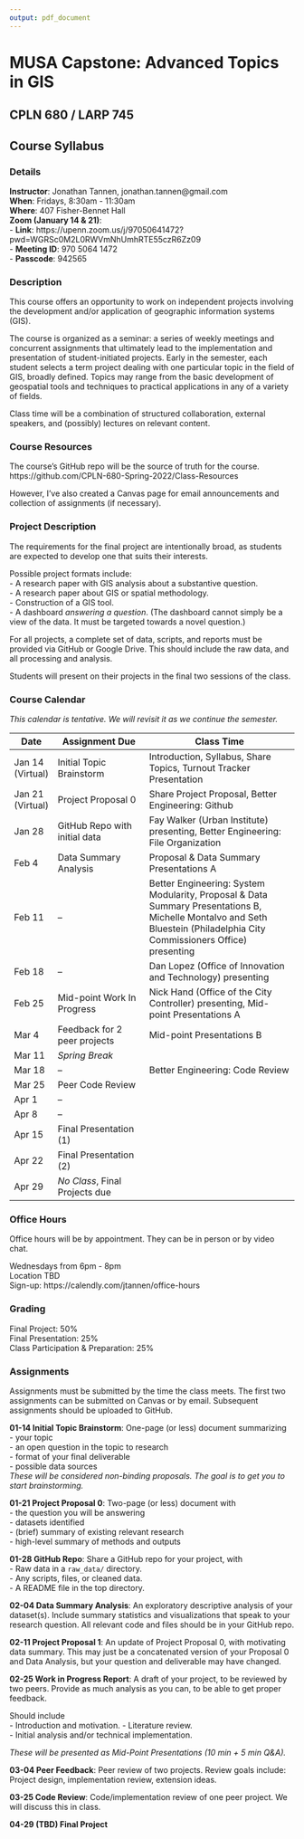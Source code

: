 ```yaml
---
output: pdf_document
---
```


# MUSA Capstone: Advanced Topics in GIS
## CPLN 680 / LARP 745

## Course Syllabus

### Details

**Instructor**: Jonathan Tannen, jonathan.tannen@gmail.com  
**When**: Fridays, 8:30am - 11:30am  
**Where**: 407 Fisher-Bennet Hall  
**Zoom (January 14 & 21)**:  
- **Link**: https://upenn.zoom.us/j/97050641472?pwd=WGRSc0M2L0RWVmNhUmhRTE55czR6Zz09  
- **Meeting ID**: 970 5064 1472  
- **Passcode**: 942565  


### Description
This course offers an opportunity to work on independent projects involving the development and/or application of geographic information systems (GIS).

The course is organized as a seminar: a series of weekly meetings and concurrent assignments that ultimately
lead to the implementation and presentation of student-initiated projects. Early in the semester, each student
selects a term project dealing with one particular topic in the field of GIS, broadly defined. Topics may range
from the basic development of geospatial tools and techniques to practical applications in any of a variety of
fields.

Class time will be a combination of structured collaboration, external speakers, and (possibly) lectures on relevant content.

### Course Resources
The course's GitHub repo will be the source of truth for the course.  
https://github.com/CPLN-680-Spring-2022/Class-Resources  

However, I've also created a Canvas page for email announcements and collection of assignments (if necessary).


### Project Description
The requirements for the final project are intentionally broad, as students are expected to develop one that suits their interests.

Possible project formats include:  
- A research paper with GIS analysis about a substantive question.  
- A research paper about GIS or spatial methodology.  
- Construction of a GIS tool.  
- A dashboard *answering a question*. (The dashboard cannot simply be a view of the data. It must be targeted towards a novel question.)

For all projects, a complete set of data, scripts, and reports must be provided via GitHub or Google Drive. This should include the raw data, and all processing and analysis.

Students will present on their projects in the final two sessions of the class.

### Course Calendar
*This calendar is tentative. We will revisit it as we continue the semester.*

| Date | Assignment Due | Class Time |
|-|---|-----|
|Jan 14 (Virtual)| Initial Topic Brainstorm | Introduction, Syllabus, Share Topics, Turnout Tracker Presentation |
|Jan 21 (Virtual)| Project Proposal 0 | Share Project Proposal, Better Engineering: Github |
|Jan 28| GitHub Repo with initial data | Fay Walker (Urban Institute) presenting, Better Engineering: File Organization |
|Feb 4| Data Summary Analysis | Proposal & Data Summary Presentations A |
|Feb 11| -- | Better Engineering: System Modularity, Proposal & Data Summary Presentations B, Michelle Montalvo and Seth Bluestein (Philadelphia City Commissioners Office) presenting |
|Feb 18| --  | Dan Lopez (Office of Innovation and Technology) presenting |
|Feb 25| Mid-point Work In Progress | Nick Hand (Office of the City Controller) presenting, Mid-point Presentations A |
|Mar 4| Feedback for 2 peer projects | Mid-point Presentations B |
|Mar 11| *Spring Break* |  |
|Mar 18| -- | Better Engineering: Code Review |
|Mar 25| Peer Code Review |  |
|Apr 1| -- |  |
|Apr 8| -- |  |
|Apr 15| Final Presentation (1) |  |
|Apr 22| Final Presentation (2) |  |
|Apr 29| *No Class*, Final Projects due | |

### Office Hours
Office hours will be by appointment. They can be in person or by video chat.

Wednesdays from 6pm - 8pm  
Location TBD  
Sign-up: https://calendly.com/jtannen/office-hours  

### Grading
Final Project: 50%  
Final Presentation: 25%  
Class Participation & Preparation: 25%  

### Assignments

Assignments must be submitted by the time the class meets. 
The first two assignments can be submitted on Canvas or by email. 
Subsequent assignments should be uploaded to GitHub.  

**01-14 Initial Topic Brainstorm**: One-page (or less) document summarizing  
- your topic  
- an open question in the topic to research  
- format of your final deliverable  
- possible data sources  
*These will be considered non-binding proposals. The goal is to get you to start brainstorming.*

**01-21 Project Proposal 0**: Two-page (or less) document with   
- the question you will be answering  
- datasets identified  
- (brief) summary of existing relevant research   
- high-level summary of methods and outputs  

**01-28 GitHub Repo**: Share a GitHub repo for your project, with  
- Raw data in a `raw_data/` directory.  
- Any scripts, files, or cleaned data.  
- A README file in the top directory.  

**02-04 Data Summary Analysis**: An exploratory descriptive analysis of your dataset(s). Include summary statistics and visualizations that speak to your research question. All relevant code and files should be in your GitHub repo.

**02-11 Project Proposal 1**: An update of Project Proposal 0, with motivating data summary. This may just be a concatenated version of your Proposal 0 and Data Analysis, but your question and deliverable may have changed.

**02-25 Work in Progress Report**: A draft of your project, to be reviewed by two peers. Provide as much analysis as you can, to be able to get proper feedback.

Should include  
- Introduction and motivation.
- Literature review.  
- Initial analysis and/or technical implementation.  

*These will be presented as Mid-Point Presentations (10 min + 5 min Q&A).*

**03-04 Peer Feedback**: Peer review of two projects. Review goals include: Project design, implementation review, extension ideas.

**03-25 Code Review**: Code/implementation review of one peer project. We will discuss this in class.

**04-29 (TBD) Final Project**
 